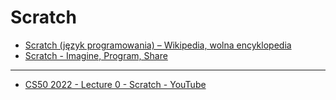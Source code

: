 # Scratch

- [Scratch (język programowania) – Wikipedia, wolna encyklopedia](<https://pl.wikipedia.org/wiki/Scratch_(j%C4%99zyk_programowania)>)
- [Scratch - Imagine, Program, Share](https://scratch.mit.edu/)

---

- [CS50 2022 - Lecture 0 - Scratch - YouTube](https://www.youtube.com/watch?v=IDDmrzzB14M)
